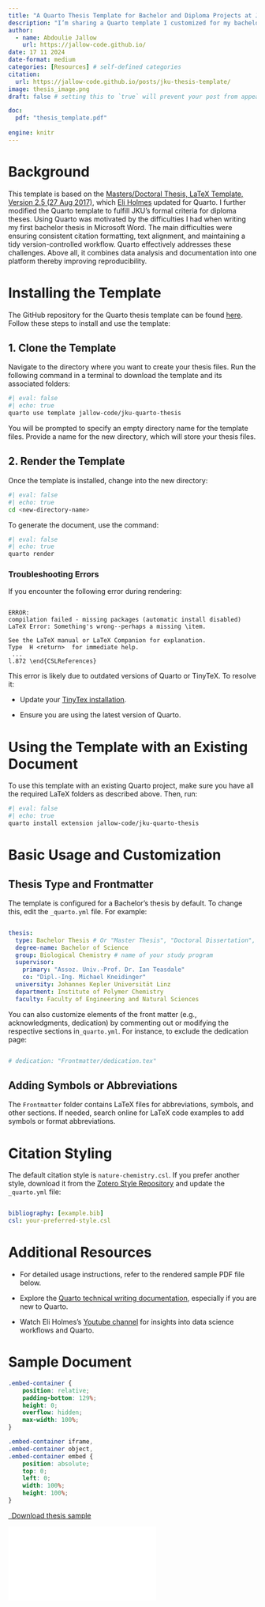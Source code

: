 ```yaml
---
title: "A Quarto Thesis Template for Bachelor and Diploma Projects at JKU"
description: "I’m sharing a Quarto template I customized for my bachelor’s thesis at Johannes Kepler University Linz."
author:
  - name: Abdoulie Jallow
    url: https://jallow-code.github.io/
date: 17 11 2024
date-format: medium
categories: [Resources] # self-defined categories
citation: 
  url: https://jallow-code.github.io/posts/jku-thesis-template/ 
image: thesis_image.png
draft: false # setting this to `true` will prevent your post from appearing on your listing page until you're ready!

doc:
  pdf: "thesis_template.pdf"
  
engine: knitr
---
```


# Background

This template is based on the [Masters/Doctoral Thesis, LaTeX Template, Version 2.5 (27 Aug 2017)](https://www.latextemplates.com/template/masters-doctoral-thesis), which [Eli Holmes](https://github.com/nmfs-opensci/quarto-thesis) updated for Quarto. I further modified the Quarto template to fulfill JKU's formal criteria for diploma theses. Using Quarto was motivated by the difficulties I had when writing my first bachelor thesis in Microsoft Word. The main difficulties were ensuring consistent citation formatting, text alignment, and maintaining a tidy version-controlled workflow. Quarto effectively addresses these challenges. Above all, it combines data analysis and documentation into one platform thereby improving reproducibility.

# Installing the Template

The GitHub repository for the Quarto thesis template can be found [here](https://github.com/jallow-code/jku-quarto-thesis). Follow these steps to install and use the template:

## 1. Clone the Template

Navigate to the directory where you want to create your thesis files. Run the following command in a terminal to download the template and its associated folders:

```bash
#| eval: false
#| echo: true
quarto use template jallow-code/jku-quarto-thesis

```

You will be prompted to specify an empty directory name for the template files. Provide a name for the new directory, which will store your thesis files.

## 2. Render the Template

Once the template is installed, change into the new directory:

```bash
#| eval: false
#| echo: true
cd <new-directory-name>

```

To generate the document, use the command:

```bash
#| eval: false
#| echo: true
quarto render

```

### Troubleshooting Errors

If you encounter the following error during rendering:

``` vbnet

ERROR: 
compilation failed - missing packages (automatic install disabled)
LaTeX Error: Something's wrong--perhaps a missing \item.

See the LaTeX manual or LaTeX Companion for explanation.
Type  H <return>  for immediate help.
 ...
l.872 \end{CSLReferences}
```

This error is likely due to outdated versions of Quarto or TinyTeX. To resolve it:

-   Update your [TinyTex installation](https://yihui.org/tinytex/).

-   Ensure you are using the latest version of Quarto.

# Using the Template with an Existing Document

To use this template with an existing Quarto project, make sure you have all the required LaTeX folders as described above. Then, run:

```bash
#| eval: false
#| echo: true
quarto install extension jallow-code/jku-quarto-thesis
```

# Basic Usage and Customization

## Thesis Type and Frontmatter

The template is configured for a Bachelor’s thesis by default. To change this, edit the `_quarto.yml` file. For example:

``` yaml

thesis:
  type: Bachelor Thesis # Or "Master Thesis", "Doctoral Dissertation", etc.
  degree-name: Bachelor of Science
  group: Biological Chemistry # name of your study program
  supervisor:
    primary: "Assoz. Univ.-Prof. Dr. Ian Teasdale"
    co: "Dipl.-Ing. Michael Kneidinger"
  university: Johannes Kepler Universität Linz
  department: Institute of Polymer Chemistry
  faculty: Faculty of Engineering and Natural Sciences
```

You can also customize elements of the front matter (e.g., acknowledgments, dedication) by commenting out or modifying the respective sections in`_quarto.yml`. For instance, to exclude the dedication page:

``` yaml

# dedication: "Frontmatter/dedication.tex"
```

## Adding Symbols or Abbreviations

The `Frontmatter` folder contains LaTeX files for abbreviations, symbols, and other sections. If needed, search online for LaTeX code examples to add symbols or format abbreviations.

# Citation Styling

The default citation style is `nature-chemistry.csl`. If you prefer another style, download it from the [Zotero Style Repository](https://www.zotero.org/styles?fields=chemistry) and update the `_quarto.yml` file:

``` yml

bibliography: [example.bib]
csl: your-preferred-style.csl
```

# Additional Resources

-   For detailed usage instructions, refer to the rendered sample PDF file below.

-   Explore the [Quarto technical writing documentation](https://quarto.org/docs/visual-editor/technical.html), especially if you are new to Quarto.

-   Watch Eli Holmes's [Youtube channel](https://www.youtube.com/@eeholmes-datascience4849) for insights into data science workflows and Quarto.

# Sample Document

```css
.embed-container {
    position: relative;
    padding-bottom: 129%;
    height: 0;
    overflow: hidden;
    max-width: 100%;
}

.embed-container iframe,
.embed-container object,
.embed-container embed {
    position: absolute;
    top: 0;
    left: 0;
    width: 100%;
    height: 100%;
}
```

```{=html}
<p class="text-center">
  <a class="btn btn-primary btn-lg doc-download" href="`r rmarkdown::metadata$cv$pdf`" target="_blank">
    <i class="fa-solid fa-file-arrow-down"></i>&ensp;Download thesis sample
  </a>
</p>

<div class="embed-container">
  <iframe src="`r rmarkdown::metadata$doc$pdf`" style="border: 0.5px"></iframe>
</div>
```
